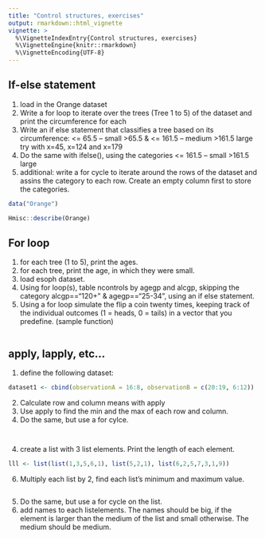 ```yaml
---
title: "Control structures, exercises"
output: rmarkdown::html_vignette
vignette: >
  %\VignetteIndexEntry{Control structures, exercises}
  %\VignetteEngine{knitr::rmarkdown}
  %\VignetteEncoding{UTF-8}
---
```


## If-else statement

1. load in the Orange dataset
2. Write a for loop to iterate over the trees (Tree 1 to 5) of the dataset and print the circumference for each
3. Write an if else statement that classifies a tree based on its circumference: 
    <= 65.5 -- small
    >65.5 & <= 161.5 -- medium
    >161.5 large
    try with x=45, x=124 and x=179
4. Do the same with ifelse(), using the categories
    <=  161.5 -- small
    >161.5 large
5. additional: write a for cycle to iterate around the rows of the dataset and assins the category to each row. Create an empty column first to store the categories.     

```r
data("Orange")

Hmisc::describe(Orange)


```


## For  loop

1. for each tree (1 to 5), print the ages. 
2. for each tree, print the age, in which they were small. 
3. load esoph dataset. 
4. Using for loop(s), table ncontrols by agegp and alcgp, skipping the category alcgp=="120+" & agegp=="25-34", using an if else statement.
5. Using a for loop simulate the flip a coin twenty times, keeping track of the individual outcomes (1 = heads, 0 = tails) in a vector that you predefine. (sample function)



```r


```


## apply, lapply, etc...

1. define the following dataset:

```r
dataset1 <- cbind(observationA = 16:8, observationB = c(20:19, 6:12))
```

2. Calculate row and column means with apply 
3. Use apply to find the min and the max of each row and column. 
4. Do the same, but use a for cylce. 

```r

```


```r

```

4. create a list with 3 list elements. Print the length of each element. 

```r
lll <- list(list(1,3,5,6,1), list(5,2,1), list(6,2,5,7,3,1,9))
```


6. Multiply each list by 2, find each list's minimum and maximum value. 

```r


```

5. Do the same, but use a for cycle on the list. 
6. add names to each listelements. The names should be big, if the element is larger than the medium of the list and small otherwise. The medium should be medium. 


